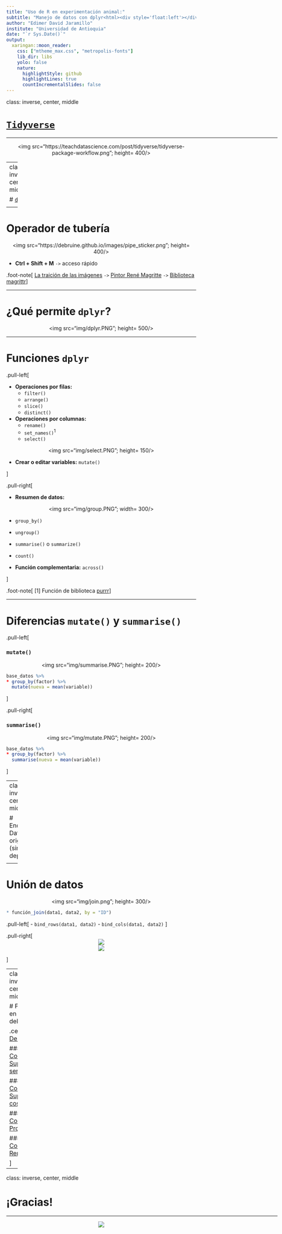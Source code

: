 ---
title: "Uso de R en experimentación animal:"
subtitle: "Manejo de datos con dplyr<html><div style='float:left'></div><hr color='#EB811B' size=1px width=800px></html>"
author: "Edimer David Jaramillo"
institute: "Universidad de Antioquia"
date: "`r Sys.Date()`"
output:
  xaringan::moon_reader:
    css: ["mtheme_max.css", "metropolis-fonts"]
    lib_dir: libs
    yolo: false
    nature:
      highlightStyle: github
      highlightLines: true
      countIncrementalSlides: false
---


class: inverse, center, middle

# [`Tidyverse`](https://www.tidyverse.org/)
<html><div style='float:left'></div><hr color='#EB811B' size=1px width=720px></html>


<center>
<img src="https://teachdatascience.com/post/tidyverse/tidyverse-package-workflow.png"; height= 400/>
</center>

---
class: inverse, center, middle

# [`dplyr`](https://dplyr.tidyverse.org/index.html)
<html><div style='float:left'></div><hr color='#EB811B' size=1px width=720px></html> 

<center>
<img src="https://dplyr.tidyverse.org/logo.png"; height= 400/>
</center>

---

# Operador de tubería



<center>
<img src="https://debruine.github.io/images/pipe_sticker.png"; height= 400/>
</center>


- **Ctrl + Shift + M** `->` acceso rápido

.foot-note[
[La traición de las imágenes](https://es.wikipedia.org/wiki/La_traici%C3%B3n_de_las_im%C3%A1genes) `->` [Pintor René Magritte](https://es.wikipedia.org/wiki/Ren%C3%A9_Magritte) `->` [Biblioteca magrittr](https://cran.r-project.org/web/packages/magrittr/vignettes/magrittr.html)
]

---

# ¿Qué permite `dplyr`?

<center>
<img src="img/dplyr.PNG"; height= 500/>
</center>

---

# Funciones `dplyr`

.pull-left[

- **Operaciones por filas:**
  - `filter()`
  - `arrange()`
  - `slice()`
  - `distinct()`
- **Operaciones por columnas:**
  - `rename()`
  - `set_names()`<sup>1</sup>  
  - `select()`
  
<center>
<img src="img/select.PNG"; height= 150/>
</center> 

- **Crear o editar variables:** `mutate()`

]

.pull-right[

- **Resumen de datos:**

<center>
<img src="img/group.PNG"; width= 300/>
</center> 

  - `group_by()`
  - `ungroup()`
  - `summarise()` o `summarize()`
  - `count()`


- **Función complementaria:** `across()`  

]

.foot-note[
[1] Función de biblioteca [purrr](https://purrr.tidyverse.org/)
]

---

# Diferencias `mutate()` y `summarise()`

.pull-left[

### `mutate()`

<center>
<img src="img/summarise.PNG"; height= 200/>
</center>

```r
base_datos %>% 
* group_by(factor) %>% 
  mutate(nueva = mean(variable))
```  

]

.pull-right[

### `summarise()`

<center>
<img src="img/mutate.PNG"; height= 200/>
</center>

```r
base_datos %>% 
* group_by(factor) %>% 
  summarise(nueva = mean(variable))
``` 

]

---
class: inverse, center, middle

# Encuesta: Datos originales (sin depurar) 
<html><div style='float:left'></div><hr color='#EB811B' size=1px width=720px></html> 

<center>
<img src="https://goto.onlinesurveybureau.com/images/survey.gif"/>
</center>

---

# Unión de datos

<center>
<img src="img/join.png"; height= 300/>
</center>

```r
* función_join(data1, data2, by = "ID")
``` 

.pull-left[
- `bind_rows(data1, data2)`
- `bind_cols(data1, data2)` 
]

.pull-right[
<center>
<img src="img/rows.PNG"/>
</center>

<center>
<img src="img/cols.PNG"/>
</center>

]

---
class: inverse, center, middle

# Frutales en el Valle del Cauca 
<html><div style='float:left'></div><hr color='#EB811B' size=1px width=720px></html> 

.center[
### [Descargar](/temas/07-Manejo-Datos-dplyr/data/Frutales.zip)

### [Consultar `->` Superficie sembrada](https://www.datos.gov.co/Agricultura-y-Desarrollo-Rural/Superficie-Sembrada-con-Frutales-en-el-departament/vmj9-n8gi)

### [Consultar `->` Superficie cosechada](https://www.datos.gov.co/Agricultura-y-Desarrollo-Rural/Superficie-Cosechada-con-Frutales-en-el-Valle-del-/hasf-rpvk)

### [Consultar `->` Producción](https://www.datos.gov.co/Agricultura-y-Desarrollo-Rural/Producci-n-de-Frutales-en-el-departamento-del-vall/24ss-q5gc)

### [Consultar `->` Rendimiento](https://www.datos.gov.co/Agricultura-y-Desarrollo-Rural/Rendimiento-de-Superficie-Sembrada-con-Frutales-en/ga4n-fzd9)

]

---
class: inverse, center, middle

# ¡Gracias!

<html><div style='float:left'></div><hr color='#EB811B' size=1px width=720px></html> 

<center>
<img src="img/gracias.gif"/>
</center>

